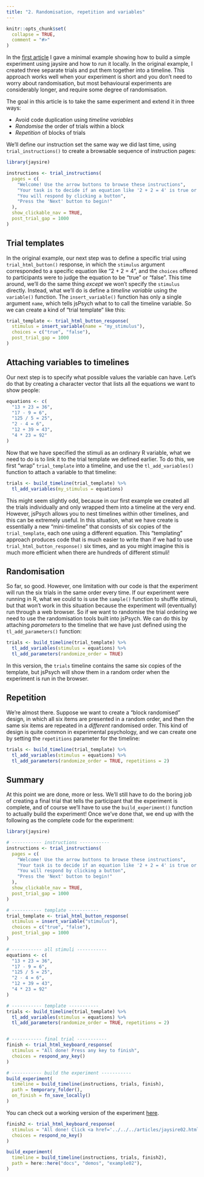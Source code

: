 ```yaml
---
title: "2. Randomisation, repetition and variables"
---
```


```r
knitr::opts_chunk$set(
  collapse = TRUE,
  comment = "#>"
)
```

In the [first article](jaysire01.html) I gave a minimal example showing how to build a simple experiment using jaysire and how to run it locally. In the original example, I created three separate trials and put them together into a timeline. This approach works well when your experiment is short and you don't need to worry about randomisation, but most behavioural experiments are considerably longer, and require some degree of randomisation. 

The goal in this article is to take the same experiment and extend it in three ways:

- Avoid code duplication using *timeline variables*
- *Randomise* the order of trials within a block
- *Repetition* of blocks of trials

We'll define our instruction set the same way we did last time, using `trial_instructions()` to create a browsable sequence of instruction pages:

```r
library(jaysire)

instructions <- trial_instructions(
  pages = c(
    "Welcome! Use the arrow buttons to browse these instructions",
    "Your task is to decide if an equation like '2 + 2 = 4' is true or false",
    "You will respond by clicking a button",
    "Press the 'Next' button to begin!"
  ),
  show_clickable_nav = TRUE,
  post_trial_gap = 1000
)
```


## Trial templates 

In the original example, our next step was to define a specific trial using `trial_html_button()` response, in which the `stimulus` argument corresponded to a specific equation like "2 + 2 = 4", and the `choices` offered to participants were to judge the equation to be "true" or "false". This time around, we'll do the same thing *except* we won't specify the `stimulus` directly. Instead, what we'll do is define a *timeline variable* using the `variable()` function. The `insert_variable()` function has only a single argument `name`, which tells jsPsych what to to call the timeline variable. So we can create a kind of "trial template" like this:

```r
trial_template <- trial_html_button_response(
  stimulus = insert_variable(name = "my_stimulus"),
  choices = c("true", "false"),
  post_trial_gap = 1000
)
```

## Attaching variables to timelines

Our next step is to specify what possible values the variable can have. Let's do that by creating a character vector that lists all the equations we want to show people:

```r
equations <- c(
  "13 + 23 = 36",  
  "17 - 9 = 6", 
  "125 / 5 = 25", 
  "2 - 4 = 6", 
  "12 + 39 = 43", 
  "4 * 23 = 92"
)
```

Now that we have specified the stimuli as an ordinary R variable, what we need to do is to link it to the trial template we defined earlier. To do this, we first "wrap" `trial_template` into a timeline, and use the `tl_add_variables()` function to attach a variable to that timeline:

```r
trials <- build_timeline(trial_template) %>%
  tl_add_variables(my_stimulus = equations)
```

This might seem slightly odd, because in our first example we created all the trials individually and only wrapped them into a timeline at the very end. However, jsPsych allows you to nest timelines within other timelines, and this can be extremely useful. In this situation, what we have create is essentially a new "mini-timeline" that consists of six copies of the `trial_template`, each one using a different equation. This "templating" approach produces code that is much easier to write than if we had to use `trial_html_button_response()` six times, and as you might imagine this is much more efficient when there are hundreds of different stimuli!

## Randomisation

So far, so good. However, one limitation with our code is that the experiment will run the six trials in the same order every time. If our experiment were running in R, what we could to is use the `sample()` function to shuffle stimuli, but that won't work in this situation because the experiment will (eventually) run through a web browser. So if we want to randomise the trial ordering we need to use the randomisation tools built into jsPsych. We can do this by attaching *parameters* to the timeline that we have just defined using the `tl_add_parameters()` function:

```r
trials <- build_timeline(trial_template) %>%
  tl_add_variables(stimulus = equations) %>%
  tl_add_parameters(randomize_order = TRUE)
```

In this version, the `trials` timeline contains the same six copies of the template, but jsPsych will show them in a random order when the experiment is run in the browser. 

## Repetition

We're almost there. Suppose we want to create a "block randomised" design, in which all six items are presented in a random order, and then the same six items are repeated in a *different* randomised order. This kind of design is quite common in experimental psychology, and we can create one by setting the `repetitions` parameter for the timeline:

```r
trials <- build_timeline(trial_template) %>%
  tl_add_variables(stimulus = equations) %>%
  tl_add_parameters(randomize_order = TRUE, repetitions = 2)
```


## Summary

At this point we are done, more or less. We'll still have to do the boring job of creating a final trial that tells the participant that the experiment is complete, and of course we'll have to use the `build_experiment()` function to actually build the experiment! Once we've done that, we end up with the following as the complete code for the experiment:

```r
library(jaysire)

# ----------- instructions -----------
instructions <- trial_instructions(
  pages = c(
    "Welcome! Use the arrow buttons to browse these instructions",
    "Your task is to decide if an equation like '2 + 2 = 4' is true or false",
    "You will respond by clicking a button",
    "Press the 'Next' button to begin!"
  ),
  show_clickable_nav = TRUE,
  post_trial_gap = 1000
)

# ----------- template -----------
trial_template <- trial_html_button_response(
  stimulus = insert_variable("stimulus"),
  choices = c("true", "false"),
  post_trial_gap = 1000
)

# ----------- all stimuli -----------
equations <- c(
  "13 + 23 = 36",  
  "17 - 9 = 6", 
  "125 / 5 = 25", 
  "2 - 4 = 6", 
  "12 + 39 = 43", 
  "4 * 23 = 92"
)

# ----------- template -----------
trials <- build_timeline(trial_template) %>%
  tl_add_variables(stimulus = equations) %>%
  tl_add_parameters(randomize_order = TRUE, repetitions = 2)


# ----------- final trial -----------
finish <- trial_html_keyboard_response(
  stimulus = "All done! Press any key to finish",
  choices = respond_any_key()
)

# ----------- build the experiment -----------
build_experiment(
  timeline = build_timeline(instructions, trials, finish),
  path = temporary_folder(),
  on_finish = fn_save_locally()
)
```


You can check out a working version of the experiment [here](../demos/example02/experiment/index.html).

```r
finish2 <- trial_html_keyboard_response(
  stimulus = "All done! Click <a href='../../../articles/jaysire02.html'>here</a> to return to the vignette.",
  choices = respond_no_key()
)

build_experiment(
  timeline = build_timeline(instructions, trials, finish2),
  path = here::here("docs", "demos", "example02"),
)
```


